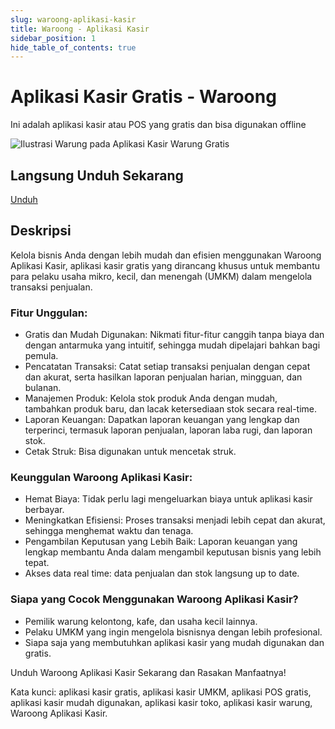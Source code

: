 ```yaml
---
slug: waroong-aplikasi-kasir
title: Waroong - Aplikasi Kasir
sidebar_position: 1
hide_table_of_contents: true
---
```


# Aplikasi Kasir Gratis - Waroong 
Ini adalah aplikasi kasir atau POS yang gratis dan bisa digunakan offline

![Ilustrasi Warung pada Aplikasi Kasir Warung Gratis](./img/main.jpg)

## Langsung Unduh Sekarang

<a className="button button--primary" href="https://play.google.com/store/apps/details?id=com.waroong.android&hl=en" target="_blank" rel="noopener noreferrer">Unduh</a>

## Deskripsi

Kelola bisnis Anda dengan lebih mudah dan efisien menggunakan Waroong Aplikasi Kasir, aplikasi kasir gratis yang dirancang khusus untuk membantu para pelaku usaha mikro, kecil, dan menengah (UMKM) dalam mengelola transaksi penjualan.

### Fitur Unggulan:

- Gratis dan Mudah Digunakan: Nikmati fitur-fitur canggih tanpa biaya dan dengan antarmuka yang intuitif, sehingga mudah dipelajari bahkan bagi pemula.
- Pencatatan Transaksi: Catat setiap transaksi penjualan dengan cepat dan akurat, serta hasilkan laporan penjualan harian, mingguan, dan bulanan.
- Manajemen Produk: Kelola stok produk Anda dengan mudah, tambahkan produk baru, dan lacak ketersediaan stok secara real-time.
- Laporan Keuangan: Dapatkan laporan keuangan yang lengkap dan terperinci, termasuk laporan penjualan, laporan laba rugi, dan laporan stok.
- Cetak Struk: Bisa digunakan untuk mencetak struk.

### Keunggulan Waroong Aplikasi Kasir:

- Hemat Biaya: Tidak perlu lagi mengeluarkan biaya untuk aplikasi kasir berbayar.
- Meningkatkan Efisiensi: Proses transaksi menjadi lebih cepat dan akurat, sehingga menghemat waktu dan tenaga.
- Pengambilan Keputusan yang Lebih Baik: Laporan keuangan yang lengkap membantu Anda dalam mengambil keputusan bisnis yang lebih tepat.
- Akses data real time: data penjualan dan stok langsung up to date.

### Siapa yang Cocok Menggunakan Waroong Aplikasi Kasir?

- Pemilik warung kelontong, kafe, dan usaha kecil lainnya.
- Pelaku UMKM yang ingin mengelola bisnisnya dengan lebih profesional.
- Siapa saja yang membutuhkan aplikasi kasir yang mudah digunakan dan gratis.

Unduh Waroong Aplikasi Kasir Sekarang dan Rasakan Manfaatnya!

Kata kunci: aplikasi kasir gratis, aplikasi kasir UMKM, aplikasi POS gratis, aplikasi kasir mudah digunakan, aplikasi kasir toko, aplikasi kasir warung, Waroong Aplikasi Kasir.